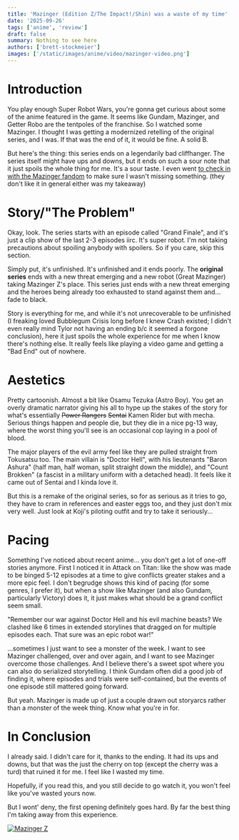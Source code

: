 ```yaml
---
title: 'Mazinger (Edition Z/The Impact!/Shin) was a waste of my time'
date: '2025-09-26'
tags: ['anime', 'review']
draft: false
summary: Nothing to see here
authors: ['brett-stockmeier']
images: ['/static/images/anime/video/mazinger-video.png']
---
```


# Introduction
You play enough Super Robot Wars, you're gonna get curious about some of the anime featured in the game. It seems like Gundam, Mazinger, and Getter Robo are the tentpoles of the franchise. So I watched some Mazinger. I thought I was getting a modernized retelling of the original series, and I was. If that was the end of it, it would be fine. A solid B.

But here's the thing: this series ends on a legendarily bad cliffhanger. The series itself might have ups and downs, but it ends on such a sour note that it just spoils the whole thing for me. It's a sour taste. I even went [to check in with the Mazinger fandom](https://www.reddit.com/r/mazinger/comments/1nln9xp/hey_so_after_playing_through_mazinger_infinity/) to make sure I wasn't missing something. (they don't like it in general either was my takeaway)

# Story/"The Problem"
Okay, look. The series starts with an episode called "Grand Finale", and it's just a clip show of the last 2-3 episodes iirc. It's super robot. I'm not taking precautions about spoiling anybody with spoilers. So if you care, skip this section.

Simply put, it's unfinished. It's unfinished and it ends poorly. The **original series** ends with a new threat emerging and a new robot (Great Mazinger) taking Mazinger Z's place. This series just ends with a new threat emerging and the heroes being already too exhausted to stand against them and... fade to black. 

Story is everything for me, and while it's not unrecoverable to be unfinished (I freaking loved Bubblegum Crisis long before I knew Crash existed; I didn't even really mind Tylor not having an ending b/c it seemed a forgone conclusion), here it just spoils the whole experience for me when I know there's nothing else. It really feels like playing a video game and getting a "Bad End" out of nowhere.

# Aestetics
Pretty cartoonish. Almost a bit like Osamu Tezuka (Astro Boy). You get an overly dramatic narrator giving his all to hype up the stakes of the story for what's essentially ~~Power Rangers~~ ~~Sentai~~ Kamen Rider but with mecha. Serious things happen and people die, but they die in a nice pg-13 way, where the worst thing you'll see is an occasional cop laying in a pool of blood.

The major players of the evil army feel like they are pulled straight from Tokusatsu too. The main villain is "Doctor Hell", with his lieutenants "Baron Ashura" (half man, half woman, split straight down the middle), and "Count Brokken" (a fascist in a military uniform with a detached head). It feels like it came out of Sentai and I kinda love it.

But this is a remake of the original series, so for as serious as it tries to go, they have to cram in references and easter eggs too, and they just don't mix very well. Just look at Koji's piloting outfit and try to take it seriously...

# Pacing
Something I've noticed about recent anime... you don't get a lot of one-off stories anymore. First I noticed it in Attack on Titan: like the show was made to be binged 5-12 episodes at a time to give conflicts greater stakes and a more epic feel. I don't begrudge shows this kind of pacing (for some genres, I prefer it), but when a show like Mazinger (and also Gundam, particularly Victory) does it, it just makes what should be a grand conflict seem small.

"Remember our war against Doctor Hell and his evil machine beasts? We clashed like 6 times in extended storylines that dragged on for multiple episodes each. That sure was an epic robot war!"

...sometimes I just want to see a monster of the week. I want to see Mazinger challenged, over and over again, and I want to see Mazinger overcome those challenges. And I believe there's a sweet spot where you can also do serialized storytelling. I think Gundam often did a good job of finding it, where episodes and trials were self-contained, but the events of one episode still mattered going forward.


But yeah. Mazinger is made up of just a couple drawn out storyarcs rather than a monster of the week thing. Know what you're in for.

# In Conclusion
I already said. I didn't care for it, thanks to the ending. It had its ups and downs, but that was the just the cherry on top (except the cherry was a turd) that ruined it for me. I feel like I wasted my time.

Hopefully, if you read this, and you still decide to go watch it, you won't feel like you've wasted yours now.

But I wont' deny, the first opening definitely goes hard. By far the best thing I'm taking away from this experience.

[![Mazinger Z](/static/images/anime/video/mazinger-video.png)](https://youtu.be/n-55YJpaDys?si=w6Z-1xcAG00XIuTD)